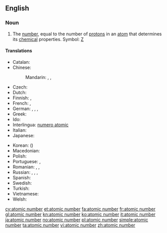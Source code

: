 ==English==

===Noun===
{{en-noun|sg=[[atomic]] [[number]]}}
{{wikipedia}}

# {{physics|chemistry}} The [[number]], equal to the number of [[proton]]s in an [[atom]] that determines its [[chemical]] properties.  Symbol: [[Z]]

====Translations====
{{trans-top|number of protons}}
* Catalan: {{t|ca|nombre atòmic|m}}
* Chinese:
*: Mandarin: {{t|zh|原子序數|sc=Hani}}, {{t|zh|原子序数|tr=yuánzǐ xùshù|sc=Hani}}, {{t|zh|原子序|tr=yuánzǐxù|sc=Hani}}
* Czech: {{t+|cs|atomové číslo|n}}
* Dutch: {{t+|nl|atoomnummer|n}}
* Finnish: {{t|fi|järjestysluku}}, {{t|fi|atomiluku}}
* French: {{t|fr|numéro atomique|m}}, {{qualifier|less common}} {{t|fr|nombre atomique|m}}
* German: {{t|de|Ordnungszahl|f}}, {{t|de|Kernladungszahl|f}}, {{t|de|Ordnungszahl|f}}, {{t|de|Atomnummer|f}}
* Greek: {{t|el|ατομικός αριθμός|tr=atomikós arithmós}}
* Ido: {{t|io|atomala nombro|xs=Ido}}
* Interlingua: [[numero atomic]]
* Italian: {{t+|it|numero atomico}}
* Japanese: {{t+|ja|原子番号|tr=げんしばんごう, genshi bangō}}
{{trans-mid}}
* Korean: {{t|ko|원자번호|tr=wonja beonho|sc=Kore}} ({{t|ko|原子番號|sc=Kore}})
* Macedonian: {{t|mk|атомски број|m|tr=átomski broj}}
* Polish: {{t|pl|liczba atomowa|f}}
* Portuguese: {{t+|pt|número atômico}}, {{t+|pt|número atómico}}
* Romanian: {{t|ro|număr atomic|n}}, {{t|ro|număr de ordine atomic|n}}, {{t|ro|număr de protoni}}
* Russian: {{t|ru|атомное число|n|tr=átomnoje čisló|sc=Cyrl}}, {{t|ru|атомный номер|m|tr=átomnyj nómer|sc=Cyrl}}, {{t|ru|зарядовое число|c|tr=zarjádovoje čisló|sc=Cyrl}} {{qualifier|а́томного ядра́}}, {{t|ru|порядковый номер|m|tr=porjádkovyj nómer|sc=Cyrl}} {{qualifier|хими́ческого элеме́нта}}
* Spanish: {{t+|es|número atómico}}
* Swedish: {{t+|sv|atomnummer|n}}
* Turkish: {{t|tr|atom numarası}}
* Vietnamese: {{t|vi|số nguyên tử}}
* Welsh: {{t|cy|rhif atomig|m}}
{{trans-bottom}}

[[cy:atomic number]]
[[et:atomic number]]
[[fa:atomic number]]
[[fr:atomic number]]
[[gl:atomic number]]
[[kn:atomic number]]
[[ko:atomic number]]
[[it:atomic number]]
[[ja:atomic number]]
[[no:atomic number]]
[[pl:atomic number]]
[[simple:atomic number]]
[[ta:atomic number]]
[[vi:atomic number]]
[[zh:atomic number]]